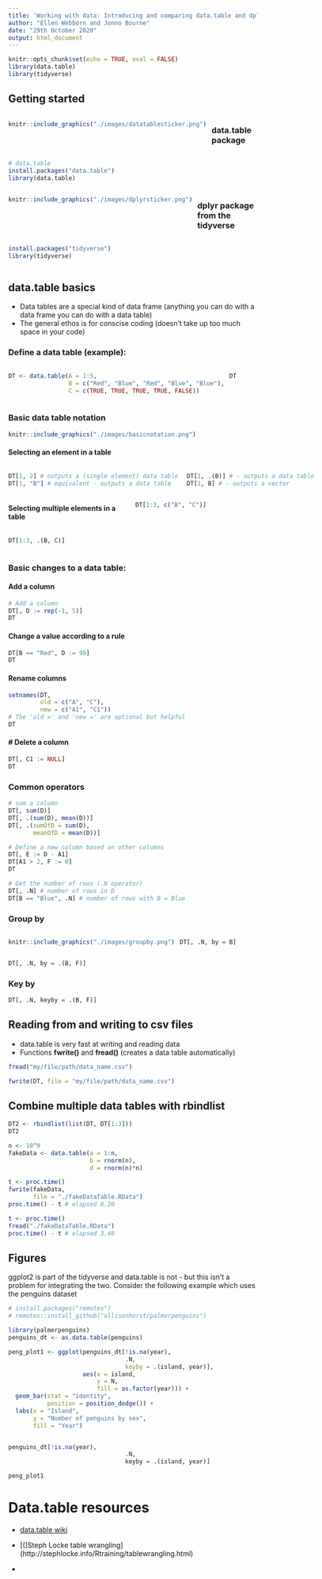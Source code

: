 ```yaml
---
title: 'Working with data: Introducing and comparing data.table and dplyr'
author: "Ellen Webborn and Jonno Bourne"
date: "29th October 2020"
output: html_document
---
```


```r
knitr::opts_chunk$set(echo = TRUE, eval = FALSE)
library(data.table)
library(tidyverse)
```

## Getting started 



:::: {style="display: grid; grid-template-columns: 1fr 1fr; grid-column-gap: 10px;"}

::: {}
```r
knitr::include_graphics("./images/datatablesticker.png")
```
:::


::: {}

### data.table package

```r
# data.table
install.packages("data.table")
library(data.table)
```
:::

::::




:::: {style="display: grid; grid-template-columns: 1fr 1fr; grid-column-gap: 10px;"}

::: {}
```r
knitr::include_graphics("./images/dplyrsticker.png")
```
:::

::: {}
### dplyr package from the tidyverse
```r
install.packages("tidyverse")
library(tidyverse)
```
:::
::::



## data.table basics

- Data tables are a special kind of data frame (anything you can do with a data frame you can do with a data table)
- The general ethos is for conscise coding (doesn't take up too much space in your code)


### Define a data table (example):
:::: {style="display: grid; grid-template-columns: 1fr 1fr; grid-column-gap: 10px;"}
::: {}
```r

DT <- data.table(A = 1:5,
                 B = c("Red", "Blue", "Red", "Blue", "Blue"),
                 C = c(TRUE, TRUE, TRUE, TRUE, FALSE))
```
:::
::: {}
```r
DT
```
:::
::::



### Basic data table notation
```r
knitr::include_graphics("./images/basicnotation.png")
```

#### Selecting an element in a table 

:::: {style="display: grid; grid-template-columns: 1fr 1fr; grid-column-gap: 10px;"}
::: {}
```r
DT[1, 2] # outputs a (single element) data table 
DT[1, "B"] # equivalent - outputs a data table
```
:::
::: {}
```r
DT[1, .(B)] # - outputs a data table
DT[1, B] # - outputs a vector
```
:::
::::

:::: {style="display: grid; grid-template-columns: 1fr 1fr; grid-column-gap: 10px;"}
::: {}
#### Selecting multiple elements in a table   
```r
DT[1:3, c("B", "C")] 
```
:::
::: {}
```r
DT[1:3, .(B, C)] 
```
:::
::::



### Basic changes to a data table:
#### Add a column
```r
# Add a column
DT[, D := rep(-1, 5)]
DT
```

#### Change a value according to a rule
```r
DT[B == "Red", D := 99]
DT
```

#### Rename columns
```r
setnames(DT, 
         old = c("A", "C"), 
         new = c("A1", "C1")) 
# The 'old =' and 'new =' are optional but helpful
DT

```

#### # Delete a column
```r
DT[, C1 := NULL]
DT

```


### Common operators
```r
# sum a column
DT[, sum(D)]
DT[, .(sum(D), mean(D))]
DT[, .(sumOfD = sum(D),
       meanOfD = mean(D))]

# Define a new column based on other columns
DT[, E := D - A1]
DT[A1 > 2, F := 0]
DT

# Get the number of rows (.N operator)
DT[, .N] # number of rows in D
DT[B == "Blue", .N] # number of rows with B = Blue

```

### Group by
:::: {style="display: grid; grid-template-columns: 1fr 1fr; grid-column-gap: 10px;"}

::: {}
```r
knitr::include_graphics("./images/groupby.png")
```

:::

:::{}
```r
DT[, .N, by = B]
```
:::
::::

```r

DT[, .N, by = .(B, F)]

```

### Key by
```r

DT[, .N, keyby = .(B, F)]

```



## Reading from and writing to csv files

- data.table is very fast at writing and reading data
- Functions **fwrite()** and **fread()** (creates a data table automatically)

```r
fread("my/file/path/data_name.csv")

fwrite(DT, file = "my/file/path/data_name.csv")

```

## Combine multiple data tables with rbindlist

```r

DT2 <- rbindlist(list(DT, DT[1:3]))
DT2
```


```r
n <- 10^9
fakeData <- data.table(a = 1:n,
                       b = rnorm(n),
                       d = rnorm(n)*n)

t <- proc.time()
fwrite(fakeData, 
       file = "./fakeDataTable.RData")
proc.time() - t # elapsed 8.20

t <- proc.time()
fread("./fakeDataTable.RData")
proc.time() - t # elapsed 3.48

```


## Figures

ggplot2 is part of the tidyverse and data.table is not - but this isn't a problem for integrating the two. Consider the following example which uses the penguins dataset

```r

# install.packages("remotes")
# remotes::install_github("allisonhorst/palmerpenguins")

library(palmerpenguins)
penguins_dt <- as.data.table(penguins)

peng_plot1 <- ggplot(penguins_dt[!is.na(year), 
                                 .N, 
                                 keyby = .(island, year)],
                     aes(x = island,
                         y = N,
                         fill = as.factor(year))) + 
  geom_bar(stat = "identity", 
           position = position_dodge()) +
  labs(x = "Island",
       y = "Number of penguins by sex", 
       fill = "Year") 


penguins_dt[!is.na(year), 
                                 .N, 
                                 keyby = .(island, year)]
```

```r
peng_plot1
```





# Data.table resources

- [data.table wiki](https://github.com/Rdatatable/data.table/wiki/Getting-started)

- [(]Steph Locke table wrangling](http://stephlocke.info/Rtraining/tablewrangling.html)

- 

